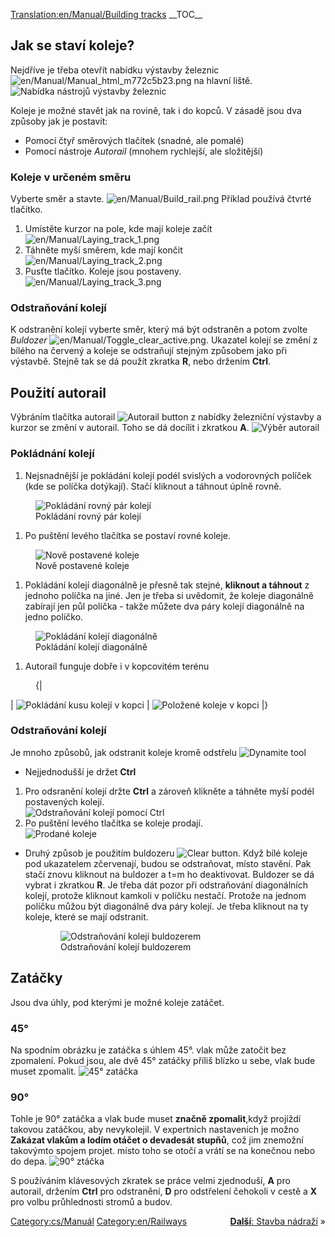 [[Translation:en/Manual/Building tracks]]
{{cs/Manual/Cvičení}}
__TOC__

== Jak se staví koleje? ==

Nejdříve je třeba otevřít nabídku výstavby železnic [[File:en/Manual/Manual html m772c5b23.png]] na hlavní liště.
[[File:en/Manual/Railroad Construction.png|none|frame|Nabídka nástrojů výstavby železnic]]

Koleje je možné stavět jak na rovině, tak i do kopců. V zásadě jsou dva způsoby jak je postavit:
* Pomocí čtyř směrových tlačítek (snadné, ale pomalé) 
* Pomocí nástroje ''Autorail'' (mnohem rychlejší, ale složitější)

=== Koleje v určeném směru ===

Vyberte směr a stavte. [[File:en/Manual/Build rail.png]] Příklad používá čtvrté tlačítko.

#Umístěte kurzor na pole, kde mají koleje začít <br/>[[File:en/Manual/Laying track 1.png|none|frame]]
#Táhněte myší směrem, kde mají končit <br/>[[File:en/Manual/Laying track 2.png|none|frame]]
#Pusťte tlačítko. Koleje jsou postaveny. <br/>[[File:en/Manual/Laying track 3.png|none|frame]]

=== Odstraňování kolejí ===

K odstranění kolejí vyberte směr, který má být odstraněn a potom zvolte ''Buldozer'' [[File:en/Manual/Toggle clear active.png]]. Ukazatel kolejí se změní z bílého na červený a koleje se odstraňují stejným způsobem jako při výstavbě.
Stejně tak se dá použít zkratka '''R''', nebo držením '''Ctrl'''.

== Použití autorail ==

Výbráním tlačítka autorail [[File:en/Manual/Build autorail.png|Autorail button]] z nabídky železniční výstavby a kurzor se změní v autorail.
Toho se dá docílit i zkratkou '''A'''.
[[File:en/Manual/AutorailTut1.png|none|frame|Výběr autorail]]

=== Pokládnání kolejí ===

# Nejsnadnější je pokládání kolejí podél svislých a vodorovných políček (kde se políčka dotýkají). Stačí kliknout a táhnout úplně rovně. 
[[File:en/Manual/AutorailTut2.png|none|frame|Pokládání rovný pár kolejí]]

# Po puštění levého tlačítka se postaví rovné koleje.
[[File:en/Manual/AutorailTut3.png|none|frame|Nově postavené koleje]]

# Pokládání kolejí diagonálně je přesně tak stejné, '''kliknout a táhnout''' z jednoho políčka na jiné. Jen je třeba si uvědomit, že koleje diagonálně zabírají jen půl políčka - takže můžete dva páry kolejí diagonálně na jedno políčko.
[[File:en/Manual/AutorailTut4.png|none|frame|Pokládání kolejí diagonálně]]
# Autorail funguje dobře i v kopcovitém terénu
:{|
| [[File:en/Manual/AutorailTut5.png|none|frame|Pokládání kusu kolejí v kopci]]
| [[File:en/Manual/AutorailTut6.png|none|frame|Položené koleje v kopci]]
|}
=== Odstraňování kolejí ===

Je mnoho způsobů, jak odstranit koleje kromě odstřelu [[File:en/Manual/Clear title.png|Dynamite tool]]

* Nejjednodušší je držet '''Ctrl'''

# Pro odsranění kolejí držte '''Ctrl''' a zároveň klikněte a táhněte myší podél postavených kolejí.<br/>[[File:en/Manual/AutorailTut7.png|none|frame|Odstraňování kolejí pomocí Ctrl]]
# Po puštění levého tlačítka se koleje prodají.<br/>[[File:en/Manual/AutorailTut8.png|none|frame|Prodané koleje]]

* Druhý způsob je použitím buldozeru [[File:en/Manual/Toggle clear active.png|Clear button]]. Když bílé koleje pod ukazatelem zčervenají, budou se odstraňovat, místo stavění. Pak stačí znovu  kliknout na buldozer a t=m ho deaktivovat. Buldozer se dá vybrat i zkratkou '''R'''. Je třeba dát pozor při odstraňování diagonálních kolejí, protože kliknout kamkoli v políčku nestačí. Protože na jednom políčku můžou být diagonálně dva páry kolejí. Je třeba kliknout na ty koleje, které se mají odstranit.
:[[File:en/Manual/AutorailTut11.png|none|frame|Odstraňování kolejí buldozerem]]

== Zatáčky  ==

Jsou dva úhly, pod kterými je možné koleje zatáčet.

=== 45&#176; === 

Na spodním obrázku je zatáčka s úhlem 45&#176;. vlak může zatočit bez zpomalení. Pokud jsou, ale dvě 45&#176; zatáčky příliš blízko u sebe, vlak bude muset zpomalit.
[[File:en/Manual/AutorailTut9.png|frame|none|45&#176; zatáčka]]

=== 90&#176; ===

Tohle je 90&#176; zatáčka a vlak bude muset '''značně zpomalit''',když projíždí takovou zatáčkou, aby nevykolejil.
V expertních nastaveních je možno '''Zakázat vlakům a lodím otáčet o devadesát stupňů''', což jim znemožní takovýmto spojem projet. místo toho se otočí a vrátí se na konečnou nebo do depa.
[[File:en/Manual/AutorailTut10.png|frame|none|90&#176; ztáčka]]

S používáním klávesových zkratek se práce velmi zjednoduší, '''A''' pro autorail, držením '''Ctrl''' pro odstranění, '''D''' pro odstřelení čehokoli v cestě a '''X''' pro volbu průhlednosti stromů a budov.

<span style="float: right">[[cs/Stavba stanice|'''Další''': Stavba nádraží]] &raquo;</span>

[[Category:cs/Manuál]]
[[Category:en/Railways]]